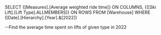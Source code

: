 SELECT 
    {[Measures].[Average weighted ride time]} ON COLUMNS,
    {([Ski Lift].[Lift Type].ALLMEMBERS)} ON ROWS
FROM 
    [Warehouse]
WHERE ([Date].[Hierarchy].[Year].&[2022])

--Find the average time spent on lifts of given type in 2022